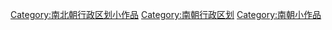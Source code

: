 {{Hiddencat}}
[[Category:南北朝行政区划小作品|Category:南北朝行政区划小作品]]
[[Category:南朝行政区划|Category:南朝行政区划]]
[[Category:南朝小作品|Category:南朝小作品]]